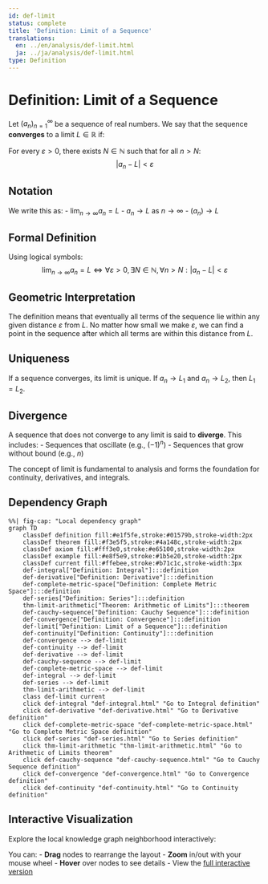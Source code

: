 ```yaml
---
id: def-limit
status: complete
title: 'Definition: Limit of a Sequence'
translations:
  en: ../en/analysis/def-limit.html
  ja: ../ja/analysis/def-limit.html
type: Definition
---
```


# Definition: Limit of a Sequence {#def-limit}

Let $(a_n)_{n=1}^{\infty}$ be a sequence of real numbers. We say that the sequence **converges** to a limit $L \in \mathbb{R}$ if:

For every $\varepsilon > 0$, there exists $N \in \mathbb{N}$ such that for all $n > N$:
$$|a_n - L| < \varepsilon$$

## Notation

We write this as:
- $\lim_{n \to \infty} a_n = L$
- $a_n \to L$ as $n \to \infty$
- $(a_n) \to L$

## Formal Definition

Using logical symbols:
$$\lim_{n \to \infty} a_n = L \iff \forall \varepsilon > 0, \exists N \in \mathbb{N}, \forall n > N : |a_n - L| < \varepsilon$$

## Geometric Interpretation

The definition means that eventually all terms of the sequence lie within any given distance $\varepsilon$ from $L$. No matter how small we make $\varepsilon$, we can find a point in the sequence after which all terms are within this distance from $L$.

## Uniqueness

If a sequence converges, its limit is unique. If $a_n \to L_1$ and $a_n \to L_2$, then $L_1 = L_2$.

## Divergence

A sequence that does not converge to any limit is said to **diverge**. This includes:
- Sequences that oscillate (e.g., $(-1)^n$)
- Sequences that grow without bound (e.g., $n$)

The concept of limit is fundamental to analysis and forms the foundation for continuity, derivatives, and integrals.

## Dependency Graph

```mermaid
%%| fig-cap: "Local dependency graph"
graph TD
    classDef definition fill:#e1f5fe,stroke:#01579b,stroke-width:2px
    classDef theorem fill:#f3e5f5,stroke:#4a148c,stroke-width:2px
    classDef axiom fill:#fff3e0,stroke:#e65100,stroke-width:2px
    classDef example fill:#e8f5e9,stroke:#1b5e20,stroke-width:2px
    classDef current fill:#ffebee,stroke:#b71c1c,stroke-width:3px
    def-integral["Definition: Integral"]:::definition
    def-derivative["Definition: Derivative"]:::definition
    def-complete-metric-space["Definition: Complete Metric Space"]:::definition
    def-series["Definition: Series"]:::definition
    thm-limit-arithmetic["Theorem: Arithmetic of Limits"]:::theorem
    def-cauchy-sequence["Definition: Cauchy Sequence"]:::definition
    def-convergence["Definition: Convergence"]:::definition
    def-limit["Definition: Limit of a Sequence"]:::definition
    def-continuity["Definition: Continuity"]:::definition
    def-convergence --> def-limit
    def-continuity --> def-limit
    def-derivative --> def-limit
    def-cauchy-sequence --> def-limit
    def-complete-metric-space --> def-limit
    def-integral --> def-limit
    def-series --> def-limit
    thm-limit-arithmetic --> def-limit
    class def-limit current
    click def-integral "def-integral.html" "Go to Integral definition"
    click def-derivative "def-derivative.html" "Go to Derivative definition"
    click def-complete-metric-space "def-complete-metric-space.html" "Go to Complete Metric Space definition"
    click def-series "def-series.html" "Go to Series definition"
    click thm-limit-arithmetic "thm-limit-arithmetic.html" "Go to Arithmetic of Limits theorem"
    click def-cauchy-sequence "def-cauchy-sequence.html" "Go to Cauchy Sequence definition"
    click def-convergence "def-convergence.html" "Go to Convergence definition"
    click def-continuity "def-continuity.html" "Go to Continuity definition"
```

## Interactive Visualization

Explore the local knowledge graph neighborhood interactively:

::: {.graph-viz data-id="def-limit" data-width="700" data-height="500"}
:::

You can:
- **Drag** nodes to rearrange the layout
- **Zoom** in/out with your mouse wheel
- **Hover** over nodes to see details
- View the [full interactive version](../../output/interactive/def-limit.html){target="_blank"}
